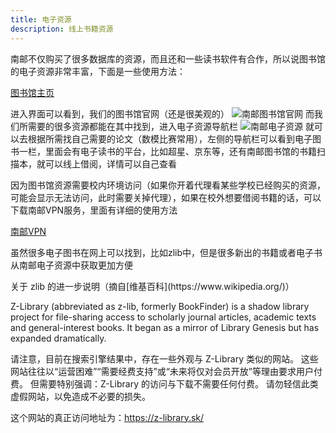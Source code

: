 ```yaml
---
title: 电子资源
description: 线上书籍资源
---
```



南邮不仅购买了很多数据库的资源，而且还和一些读书软件有合作，所以说图书馆的电子资源非常丰富，下面是一些使用方法：

[图书馆主页](https://lib.njupt.edu.cn/)

进入界面可以看到，我们的图书馆官网（还是很美观的）
![南邮图书馆官网](@assets/docs/learn/library/南邮图书馆官网.png)
而我们所需要的很多资源都能在其中找到，进入电子资源导航栏
![南邮电子资源](@assets/docs/learn/library/电子资源.png)
就可以去根据所需找自己需要的论文（数模比赛常用），左侧的导航栏可以看到电子图书一栏，里面会有电子读书的平台，比如超星、京东等，还有南邮图书馆的书籍扫描本，就可以线上借阅，详情可以自己查看

因为图书馆资源需要校内环境访问（如果你开着代理看某些学校已经购买的资源，可能会显示无法访问，此时需要关掉代理），如果在校外想要借阅书籍的话，可以下载南邮VPN服务，里面有详细的使用方法

[南邮VPN](https://xxb.njupt.edu.cn/9076/list.htm)

虽然很多电子图书在网上可以找到，比如zlib中，但是很多新出的书籍或者电子书从南邮电子资源中获取更加方便

<Aside type="note">
关于 zlib 的进一步说明（摘自[维基百科](https://www.wikipedia.org/)）

Z-Library (abbreviated as z-lib, formerly BookFinder) is a shadow library project for file-sharing access to scholarly journal articles, 
academic texts and general-interest books.
It began as a mirror of Library Genesis but has expanded dramatically.

请注意，目前在搜索引擎结果中，存在一些外观与 Z-Library 类似的网站。
这些网站往往以“运营困难”“需要经费支持”或“未来将仅对会员开放”等理由要求用户付费。
但需要特别强调：Z-Library 的访问与下载不需要任何付费。
请勿轻信此类虚假网站，以免造成不必要的损失。

这个网站的真正访问地址为：https://z-library.sk/
</Aside>
